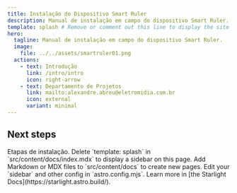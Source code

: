```yaml
---
title: Instalação do Dispositivo Smart Ruler
description: Manual de instalação em campo do dispositivo Smart Ruler.
template: splash # Remove or comment out this line to display the site sidebar on this page.
hero:
  tagline: Manual de instalação em campo do dispositivo Smart Ruler.
  image:
    file: ../../assets/smartruler01.png
  actions:
    - text: Introdução
      link: /intro/intro
      icon: right-arrow
    - text: Departamento de Projetos
      link: mailto:alexandre.abreu@eletromidia.com.br
      icon: external
      variant: minimal
---
```



## Next steps

<CardGrid stagger>
	<Card title="Como instalar" >
		Etapas de instalação.
	</Card>
	<Card title="Change page layout" icon="document">
		Delete `template: splash` in `src/content/docs/index.mdx` to display a
		sidebar on this page.
	</Card>
	<Card title="Add new content" icon="add-document">
		Add Markdown or MDX files to `src/content/docs` to create new pages.
	</Card>
	<Card title="Configure your site" icon="setting">
		Edit your `sidebar` and other config in `astro.config.mjs`.
	</Card>
	<Card title="Read the docs" icon="open-book">
		Learn more in [the Starlight Docs](https://starlight.astro.build/).
	</Card>
</CardGrid>
